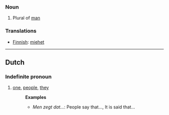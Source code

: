===Noun===
#Plural of [[man]]

===Translations===
*[[Finnish]]: [[miehet]]

----
==Dutch==
===Indefinite pronoun===
#[[one]], [[people]], [[they]]
#:'''Examples'''
#:*''Men zegt dat...'': People say that..., It is said that...